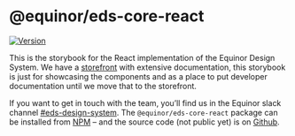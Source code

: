
<Meta title="Articles/Intro" />

# @equinor/eds-core-react

[![Version](https://img.shields.io/npm/v/@equinor/eds-core-react)](https://www.npmjs.com/package/@equinor/eds-core-react)

<Typography variant="ingress">
  This is the storybook for the React implementation of the Equinor Design
  System. We have a <a href="https://eds.equinor.com/">storefront</a> with
  extensive documentation, this storybook is just for showcasing the components
  and as a place to put developer documentation until we move that to the
  storefront.
</Typography>

If you want to get in touch with the team, you’ll find us in the Equinor slack channel [#eds-design-system](https://equinor.slack.com/archives/CJT20H1B9). The `@equinor/eds-core-react` package can be installed from [NPM](https://equinor.slack.com/archives/CJT20H1B9) – and the source code (not public yet) is on [Github](https://github.com/equinor/design-system).
